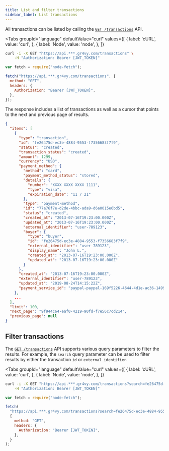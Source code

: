 ```yaml
---
title: List and filter transactions
sidebar_label: List transactions
---
```



All transactions can be listed by calling the [`GET /transactions`][api] API.

<Tabs
  groupId="language"
  defaultValue="curl"
  values={[
    { label: 'cURL', value: 'curl', },
    { label: 'Node', value: 'node', },
  ]}
>
  <TabItem value="curl">

```bash
curl -i -X GET "https://api.***.gr4vy.com/transactions" \
    -H "Authorization: Bearer [JWT_TOKEN]"
```

  </TabItem>
  <TabItem value="node">

```js
var fetch = require("node-fetch");

fetch("https://api.***.gr4vy.com/transactions", {
  method: "GET",
  headers: {
    Authorization: "Bearer [JWT_TOKEN]",
  },
});
```

</TabItem>
</Tabs>

The response includes a list of transactions as well as a cursor that points to
the next and previous page of results.

```json title="GET /transactions"
{
  "items": [
    {
      "type": "transaction",
      "id": "fe26475d-ec3e-4884-9553-f7356683f7f9",
      "status": "created",
      "transaction_status": "created",
      "amount": 1299,
      "currency": "USD",
      "payment_method": {
        "method": "card",
        "payment_method_status": "stored",
        "details": {
          "number": "XXXX XXXX XXXX 1111",
          "type": "visa",
          "expiration_date": "11 / 21"
        },
        "type": "payment-method",
        "id": "77a76f7e-d2de-4bbc-ada9-d6a0015e6bd5",
        "status": "created",
        "created_at": "2013-07-16T19:23:00.000Z",
        "updated_at": "2013-07-16T19:23:00.000Z",
        "external_identifier": "user-789123",
        "buyer": {
          "type": "buyer",
          "id": "fe26475d-ec3e-4884-9553-f7356683f7f9",
          "external_identifier": "user-789123",
          "display_name": "John L.",
          "created_at": "2013-07-16T19:23:00.000Z",
          "updated_at": "2013-07-16T19:23:00.000Z"
        }
      },
      "created_at": "2013-07-16T19:23:00.000Z",
      "external_identifier": "user-789123",
      "updated_at": "2019-08-24T14:15:22Z",
      "payment_service_id": "paypal-paypal-169f5226-4644-4d1e-ac36-14999e73601f"
    },
    ...
  ],
  "limit": 100,
  "next_page": "9f944c64-eaf0-4219-90fd-f7e56c7cd214",
  "previous_page": null
}
```

## Filter transactions

The [`GET /transactions`][api] API supports various query parameters to filter
the results. For example, the `search` query parameter can be used to filter
results by either the transaction `id` or `external_identifier`.

<Tabs
  groupId="language"
  defaultValue="curl"
  values={[
    { label: 'cURL', value: 'curl', },
    { label: 'Node', value: 'node', },
  ]}
>
  <TabItem value="curl">

```bash
curl -i -X GET "https://api.***.gr4vy.com/transactions?search=fe26475d-ec3e-4884-9553-f7356683f7f9" \
    -H "Authorization: Bearer [JWT_TOKEN]"
```

  </TabItem>
  <TabItem value="node">

```js
var fetch = require("node-fetch");

fetch(
  "https://api.***.gr4vy.com/transactions?search=fe26475d-ec3e-4884-9553-f7356683f7f9",
  {
    method: "GET",
    headers: {
      Authorization: "Bearer [JWT_TOKEN]",
    },
  }
);
```

</TabItem>
</Tabs>

[api]: /reference#operation/list-transactions
